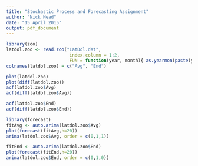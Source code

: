 ```yaml
---
title: "Stochastic Process and Forecasting Assignment"
author: "Nick Head"
date: "15 April 2015"
output: pdf_document
---
```

```r
library(zoo)
latdol.zoo <- read.zoo("LatDol.dat", 
                        index.column = 1:2, 
                        FUN = function(year, month){ as.yearmon(paste(year, month, sep = "-"))})
colnames(latdol.zoo) = c("Avg", "End")

plot(latdol.zoo)
plot(diff(latdol.zoo))
acf(latdol.zoo$Avg)
acf(diff(latdol.zoo$Avg))

acf(latdol.zoo$End)
acf(diff(latdol.zoo$End))

library(forecast)
fitAvg <- auto.arima(latdol.zoo$Avg)
plot(forecast(fitAvg,h=20))
arima(latdol.zoo$Avg, order = c(0,1,1))

fitEnd <- auto.arima(latdol.zoo$End)
plot(forecast(fitEnd,h=20))
arima(latdol.zoo$End, order = c(0,1,0))

```
